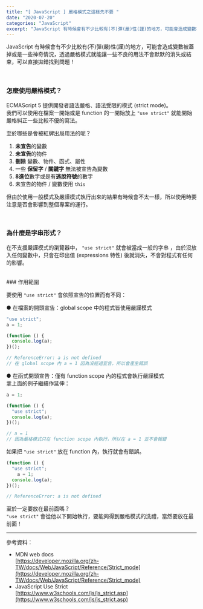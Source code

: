 ```yaml
---
title: "[ JavaScript ] 嚴格模式之這樣先不要 "
date: "2020-07-20"
categories: "JavaScript"
excerpt: "JavaScript 有時候會有不少比較有(不)彈(嚴)性(謹)的地方，可能會造成變數被蓋掉或是一些神奇情況，透過嚴格模式就能讓一些不良的用法不會默默的消失或結束，可以直接拋錯找到問題！"
---
```


JavaScript 有時候會有不少比較有(不)彈(嚴)性(謹)的地方，可能會造成變數被蓋掉或是一些神奇情況，透過嚴格模式就能讓一些不良的用法不會默默的消失或結束，可以直接拋錯找到問題！

<br/>

### 怎麼使用嚴格模式？
ECMAScript 5 提供開發者語法嚴格、語法受限的模式 (strict mode)。<br/>
我們可以使用在檔案一開始或是 function 的一開始放上 `"use strict"` 就能開始嚴格糾正一些比較不優的寫法。

至於哪些是會被紅牌出局用法的呢？<br/>
1. **未宣告**的變數
2. **未宣告**的物件
3. **刪除** 變數、物件、函式、屬性
4. 一些 **保留字** / **關鍵字** 無法被宣告為變數
5. **8進位**數字或是有**逃脫符號**的數字
6. 未宣告的物件 / 變數使用 `this`

但由於使用一般模式及嚴謹模式執行出來的結果有時候會不太一樣，所以使用時要注意是否會影響到整個專案的運行。

<br/>

### 為什麼是字串形式？
在不支援嚴謹模式的瀏覽器中， `"use strict"` 就會被當成一般的字串 ，由於沒放入任何變數中，只會在印出值 (expressions 特性) 後就消失，不會對程式有任何的影響。

<br/>
### 作用範圍

要使用 `"use strict"` 會依照宣告的位置而有不同：<br/>

● 在檔案的開頭宣告：global scope 中的程式皆使用嚴謹模式<br/>

```javascript
"use strict";
a = 1;

(function () {
  console.log(a);
})();

// ReferenceError: a is not defined
// 在 global scope 內 a = 1 因為沒經過宣告，所以會產生錯誤
```

● 在函式開頭宣告：僅有 function scope 內的程式會執行嚴謹模式<br/>
拿上面的例子繼續作延伸：

```javascript
a = 1;

(function () {
  "use strict";
  console.log(a);
})();

// a = 1
// 因為嚴格模式只在 function scope 內執行，所以在 a = 1 並不會報錯
```
如果把 `"use strict"` 放在 function 內，執行就會有錯誤。
```javascript
(function () {
  "use strict";
  	a = 1;
  console.log(a);
})();

// ReferenceError: a is not defined
```

至於一定要放在最前面嗎？<br/>
`"use strict"` 會從他以下開始執行，要能夠得到嚴格模式的洗禮，當然要放在最前面！

---

參考資料：
- MDN web docs<br/>
[https://developer.mozilla.org/zh-TW/docs/Web/JavaScript/Reference/Strict_mode](https://developer.mozilla.org/zh-TW/docs/Web/JavaScript/Reference/Strict_mode)
- JavaScript Use Strict<br/>
[https://www.w3schools.com/js/js_strict.asp](https://www.w3schools.com/js/js_strict.asp)
